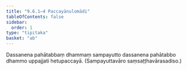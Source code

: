 ```yaml
---
title: "9.6.1–4 Paccayānulomādi"
tableOfContents: false
sidebar:
  order: 1
type: "tipitaka"
basket: "ab"
---
```



<DynamicBreadcrumb />

<Division number="68">

<Paragraph number="939">
Dassanena pahātabbaṃ dhammaṃ sampayutto dassanena pahātabbo dhammo uppajjati hetupaccayā. (Sampayuttavāro saṃsaṭṭhavārasadiso.)
</Paragraph>
</Division>
